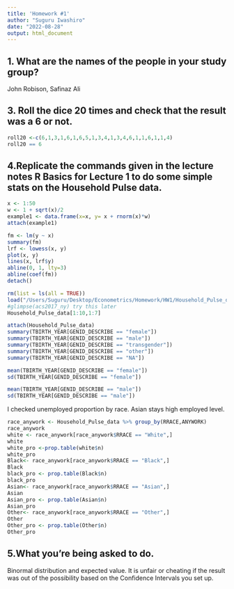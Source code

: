 ```yaml
---
title: 'Homework #1'
author: "Suguru Iwashiro"
date: "2022-08-28"
output: html_document
---
```


## 1. What are the names of the people in your study group?
John Robison, Safinaz Ali

## 3. Roll the dice 20 times and check that the result was a 6 or not.
```r
roll20 <-c(6,1,3,1,6,1,6,5,1,3,4,1,3,4,6,1,1,6,1,1,4)
roll20 == 6
```

## 4.Replicate the commands given in the lecture notes R Basics for Lecture 1 to do some simple stats on the Household Pulse data. 

```r
x <- 1:50
w <- 1 + sqrt(x)/2
example1 <- data.frame(x=x, y= x + rnorm(x)*w)
attach(example1)

fm <- lm(y ~ x)
summary(fm)
lrf <- lowess(x, y)
plot(x, y)
lines(x, lrf$y)
abline(0, 1, lty=3)
abline(coef(fm))
detach()

rm(list = ls(all = TRUE)) 
load("/Users/Suguru/Desktop/Econometrics/Homework/HW1/Household_Pulse_data.RData")
#glimpse(acs2017_ny) try this later
Household_Pulse_data[1:10,1:7]

attach(Household_Pulse_data)
summary(TBIRTH_YEAR[GENID_DESCRIBE == "female"])
summary(TBIRTH_YEAR[GENID_DESCRIBE == "male"])
summary(TBIRTH_YEAR[GENID_DESCRIBE == "transgender"])
summary(TBIRTH_YEAR[GENID_DESCRIBE == "other"])
summary(TBIRTH_YEAR[GENID_DESCRIBE == "NA"])

mean(TBIRTH_YEAR[GENID_DESCRIBE == "female"])
sd(TBIRTH_YEAR[GENID_DESCRIBE == "female"])

mean(TBIRTH_YEAR[GENID_DESCRIBE == "male"])
sd(TBIRTH_YEAR[GENID_DESCRIBE == "male"])
```

I checked unemployed proportion by race. Asian stays high employed level.

```r
race_anywork <- Household_Pulse_data %>% group_by(RRACE,ANYWORK)
race_anywork
white <- race_anywork[race_anywork$RRACE == "White",]
white
white_pro <-prop.table(white$n)
white_pro
Black<- race_anywork[race_anywork$RRACE == "Black",]
Black
black_pro <- prop.table(Black$n)
black_pro
Asian<- race_anywork[race_anywork$RRACE == "Asian",]
Asian
Asian_pro <- prop.table(Asian$n)
Asian_pro
Other<- race_anywork[race_anywork$RRACE == "Other",]
Other
Other_pro <- prop.table(Other$n)
Other_pro
```

## 5.What you’re being asked to do.

Binormal distribution and expected value. It is unfair or cheating if the result was out of the possibility based on the Confidence Intervals you set up.
